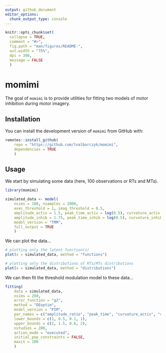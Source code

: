 ```yaml
---
output: github_document
editor_options: 
  chunk_output_type: console
---
```


```r
knitr::opts_chunk$set(
  collapse = TRUE,
  comment = "#>",
  fig.path = "man/figures/README-",
  out.width = "75%",
  dpi = 300,
  message = FALSE
  )
```

# momimi

<!-- badges: start -->
<!-- badges: end -->

The goal of `momimi` is to provide utilities for fitting two models of motor inhibition during motor imagery.

## Installation

You can install the development version of `momimi` from GitHub with:

```r
remotes::install_github(
    repo = "https://github.com/lnalborczyk/momimi",
    dependencies = TRUE
    )
```

## Usage

We start by simulating some data (here, 100 observations or RTs and MTs).

```r
library(momimi)

simulated_data <- model(
    nsims = 100, nsamples = 2000,
    exec_threshold = 1, imag_threshold = 0.5,
    amplitude_activ = 1.5, peak_time_activ = log(0.5), curvature_activ = 0.4,
    amplitude_inhib = 1.75, peak_time_inhib = log(0.5), curvature_inhib = 0.5,
    model_version = "TMM",
    full_output = TRUE
    )
```

We can plot the data...

```r
# plotting only the latent function(s)
plot(x = simulated_data, method = "functions")

# plotting only the distributions of RTs/MTs distributions
plot(x = simulated_data, method = "distributions")
```

We can then fit the threshold modulation model to these data...

```r
fitting(
    data = simulated_data,
    nsims = 200,
    error_function = "g2",
    method = "DEoptim",
    model_version = "PIM",
    par_names = c("amplitude_ratio", "peak_time", "curvature_activ", "curvature_inhib"),
    lower_bounds = c(1, 0.5, 0.1, 1),
    upper_bounds = c(2, 1.5, 0.6, 2),
    nstudies = 200,
    action_mode = "executed",
    initial_pop_constraints = FALSE,
    maxit = 100
    )
```
